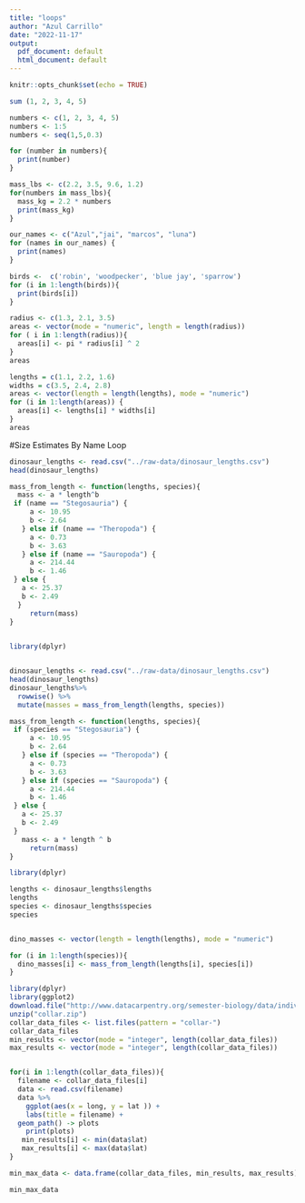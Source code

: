 ```yaml
---
title: "loops"
author: "Azul Carrillo"
date: "2022-11-17"
output:
  pdf_document: default
  html_document: default
---
```


```r
knitr::opts_chunk$set(echo = TRUE)
```

```r
sum (1, 2, 3, 4, 5)
```

```r
numbers <- c(1, 2, 3, 4, 5)
numbers <- 1:5
numbers <- seq(1,5,0.3)

for (number in numbers){
  print(number)
}
```

```r
mass_lbs <- c(2.2, 3.5, 9.6, 1.2)
for(numbers in mass_lbs){
  mass_kg = 2.2 * numbers
  print(mass_kg)
}

```

```r
our_names <- c("Azul","jai", "marcos", "luna")
for (names in our_names) {
  print(names)
}
```

```r
birds <-  c('robin', 'woodpecker', 'blue jay', 'sparrow')
for (i in 1:length(birds)){
  print(birds[i])
}
```

```r
radius <- c(1.3, 2.1, 3.5)
areas <- vector(mode = "numeric", length = length(radius))
for ( i in 1:length(radius)){
  areas[i] <- pi * radius[i] ^ 2
}
areas
```

```r
lengths = c(1.1, 2.2, 1.6)
widths = c(3.5, 2.4, 2.8)
areas <- vector(length = length(lengths), mode = "numeric")
for (i in 1:length(areas)) {
  areas[i] <- lengths[i] * widths[i]
}
areas
```
#Size Estimates By Name Loop
```r
dinosaur_lengths <- read.csv("../raw-data/dinosaur_lengths.csv")
head(dinosaur_lengths)
```

```r
mass_from_length <- function(lengths, species){
  mass <- a * length^b
 if (name == "Stegosauria") {
     a <- 10.95 
     b <- 2.64 
   } else if (name == "Theropoda") {
     a <- 0.73
     b <- 3.63
   } else if (name == "Sauropoda") {
     a <- 214.44
     b <- 1.46
 } else {
   a <- 25.37
   b <- 2.49
  }
     return(mass)
}
  
```

```r
library(dplyr)


dinosaur_lengths <- read.csv("../raw-data/dinosaur_lengths.csv")
head(dinosaur_lengths)
dinosaur_lengths%>%
  rowwise() %>%
  mutate(masses = mass_from_length(lengths, species))

mass_from_length <- function(lengths, species){
 if (species == "Stegosauria") {
     a <- 10.95 
     b <- 2.64 
   } else if (species == "Theropoda") {
     a <- 0.73
     b <- 3.63
   } else if (species == "Sauropoda") {
     a <- 214.44
     b <- 1.46
 } else {
   a <- 25.37
   b <- 2.49
 }
   mass <- a * length ^ b
     return(mass)
}

library(dplyr)

lengths <- dinosaur_lengths$lengths
lengths
species <- dinosaur_lengths$species
species


dino_masses <- vector(length = length(lengths), mode = "numeric")

for (i in 1:length(species)){
  dino_masses[i] <- mass_from_length(lengths[i], species[i])
}
```

```r
library(dplyr)
library(ggplot2)
download.file("http://www.datacarpentry.org/semester-biology/data/individual_collar_data.zip", "collar.zip")
unzip("collar.zip")
collar_data_files <- list.files(pattern = "collar-")
collar_data_files
min_results <- vector(mode = "integer", length(collar_data_files)) 
max_results <- vector(mode = "integer", length(collar_data_files)) 


for(i in 1:length(collar_data_files)){
  filename <- collar_data_files[i]
  data <- read.csv(filename) 
  data %>%
    ggplot(aes(x = long, y = lat )) +
    labs(title = filename) +
  geom_path() -> plots
    print(plots) 
   min_results[i] <- min(data$lat)
   max_results[i] <- max(data$lat)
}

```


```r
min_max_data <- data.frame(collar_data_files, min_results, max_results)

min_max_data
```

